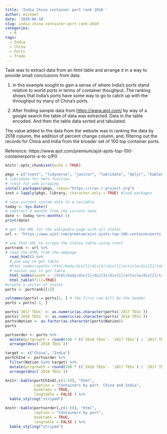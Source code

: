 ```yaml
---
title: 'India China container port rank 2018 '
author: michael
date: '2020-06-18'
slug: india-china-container-port-rank-2018
categories:
  - R
tags:
  - India
  - China
  - Ports
  - Trade
---
```


Task was to extract data from an html table and arrange it in a way to provide small conclusions from data. 

1. In this example sought to gain a sense of where India's ports stand relative to world ports in terms of container thoughput. The ranking shows that India's ports have some way to go to catch up with the throughput by many of China's ports. 

1. After finding sample data from  [https://www.ajot.com/](https://www.ajot.com/premium/ajot-ajots-top-100-containerports-a-to-z/P0) by way of a google search the table of data was extracted. Data in the table encoded. And then the table data sorted and tabulated. 

The value added to the data from the website was in ranking the data by 2018 column, the addition of percent change column, and, filtering out the records for China and India from the broader set of 100 top container ports. 

Reference: 
https://www.ajot.com/premium/ajot-ajots-top-100-containerports-a-to-z/P0

```r
knitr::opts_chunk$set(echo = TRUE)
```

```r
pkgs = c("rvest", "tidyverse", "janitor", "lubridate", "dplyr", "kableExtra", "data.table", "forcats") 
# lubridate for %m+% function
# rvest for web scraping
install.packages(pkgs, repos="https://cran.r-project.org")
inst = lapply(pkgs, library, character.only = TRUE) #load packages
```

```r
# save current system date to a variable
today <- Sys.Date()
# subtract 3 months from the current date
date <- today %m+% months(-3)
print(date)
```

```r
# get the URL for the wikipedia page with all states
url <- "https://www.ajot.com/premium/ajot-ajots-top-100-containerports-a-to-z/P0"

# use that URL to scrape the states table using rvest
portrank <- url %>%
# read the HTML from the webpage
  read_html() %>%
  # one way to get table
  #html_nodes(xpath='/html/body/div[1]/div[3]/div[1]/article/div[2]/table') %>%
  # easier way to get table
  html_nodes(xpath = '/html/body/div[1]/div[3]/div[1]/article/div[2]/table') %>% 
  html_table(fill=TRUE)
#create a vector of states
ports <- portrank[[1]]

```

```r
colnames(ports) = ports[1, ] # the first row will be the header
ports = ports[-1, ] 
```

```r
ports$`2017 TEUs` <- as.numeric(as.character(ports$`2017 TEUs`))
ports$`2018 TEUs` <- as.numeric(as.character(ports$`2018 TEUs`))
ports$Nation <- as.factor(as.character(ports$Nation))
ports
```

```r
portsorder <- ports %>%
  mutate(pctgrowth = round(100 * ((`2018 TEUs`- `2017 TEUs`) / `2017 TEUs`))) %>%
  arrange(desc(`2018 TEUs`))

```

```r
target <- c("China", "India")
portChInd <- portsorder %>%
  filter(Nation %in% target) %>%
  mutate(pctgrowth = round(100 * ((`2018 TEUs`- `2017 TEUs`) / `2017 TEUs`))) %>%
  arrange(desc(`2018 TEUs`))

```

\newpage

```r
knitr::kable(portChInd[,c(1:5)], "html",
             caption = "Containers by port- China and India",
             booktabs = TRUE,
             longtable = FALSE ) %>%
  kable_styling("striped") 

```

\newpage

```r
knitr::kable(portsorder[,c(1:5)], "html",
             caption = "Containers by port",
             booktabs = TRUE,
             longtable = FALSE ) %>%
  kable_styling("striped") 

```

